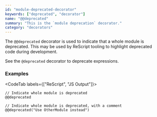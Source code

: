 ```yaml
---
id: "module-deprecated-decorator"
keywords: ["deprecated", "decorator"]
name: "@@deprecated"
summary: "This is the `module deprecation` decorator."
category: "decorators"
---
```


The `@@deprecated` decorator is used to indicate that a whole module is deprecated. This may be used by ReScript tooling to highlight deprecated code during development.

See the `@deprecated` decorator to deprecate expressions.

### Examples

<CodeTab labels={["ReScript", "JS Output"]}>

```res
// Indicate whole module is deprecated
@@deprecated

// Indicate whole module is deprecated, with a comment
@@deprecated("Use OtherModule instead")
```

```js
```

</CodeTab>


